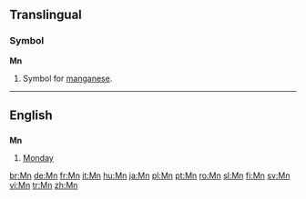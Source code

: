 {{see|.mn|MN}}
==Translingual==

===Symbol===
'''Mn'''

# {{element symbol}} Symbol for [[manganese]].

----

==English==

==={{abbreviation}}===
'''Mn'''

# [[Monday]]

[[br:Mn]]
[[de:Mn]]
[[fr:Mn]]
[[it:Mn]]
[[hu:Mn]]
[[ja:Mn]]
[[pl:Mn]]
[[pt:Mn]]
[[ro:Mn]]
[[sl:Mn]]
[[fi:Mn]]
[[sv:Mn]]
[[vi:Mn]]
[[tr:Mn]]
[[zh:Mn]]